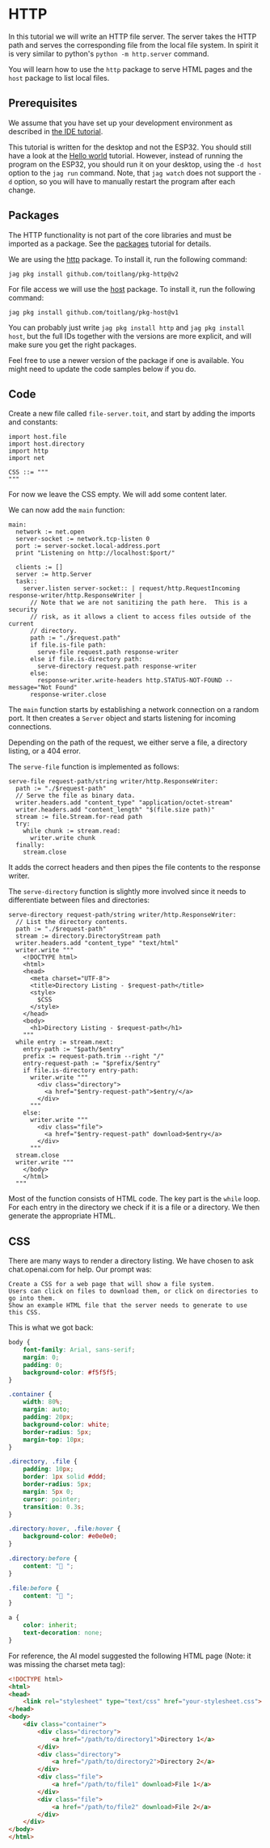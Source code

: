 # HTTP
In this tutorial we will write an HTTP file server. The server
takes the HTTP path and serves the corresponding file from the
local file system. In spirit it is very similar to
python's `python -m http.server` command.

You will learn how to use the `http` package to serve HTML pages and the
`host` package to list local files.

## Prerequisites
We assume that you have set up your development environment as described
in [the IDE tutorial](../../setup/ide).

This tutorial is written for the desktop and not the ESP32. You should
still have a look at the [Hello world](../../setup/firstprogram) tutorial.
However, instead of running the program on the ESP32, you should run it
on your desktop, using the `-d host` option to the `jag run` command. Note,
that `jag watch` does not support the `-d` option, so you will have to
manually restart the program after each change.

## Packages
The HTTP functionality is not part of the core libraries and must be
imported as a package. See the [packages](../../setup/packages)
tutorial for details.

We are using the [http](https://pkg.toit.io/package/github.com%2Ftoitlang%2Fpkg-http@v2)
package. To install it, run the following command:

``` shell
jag pkg install github.com/toitlang/pkg-http@v2
```

For file access we will use the
[host](https://pkg.toit.io/package/github.com%2Ftoitlang%2Fpkg-host@v1)
package. To install it, run the following command:

``` shell
jag pkg install github.com/toitlang/pkg-host@v1
```

<Note>

You can probably just write `jag pkg install http` and `jag pkg install host`,
but the full IDs together with the versions are more explicit, and will
make sure you get the right packages.

Feel free to use a newer version of the package if one is available. You
might need to update the code samples below if you do.

</Note>

## Code
Create a new file called `file-server.toit`, and start by adding the imports
and constants:

<!-- ANALYZE CODE -->
``` toit
import host.file
import host.directory
import http
import net

CSS ::= """
"""
```

For now we leave the CSS empty. We will add some content later.

We can now add the `main` function:

``` toit
main:
  network := net.open
  server-socket := network.tcp-listen 0
  port := server-socket.local-address.port
  print "Listening on http://localhost:$port/"

  clients := []
  server := http.Server
  task::
    server.listen server-socket:: | request/http.RequestIncoming response-writer/http.ResponseWriter |
      // Note that we are not sanitizing the path here.  This is a security
      // risk, as it allows a client to access files outside of the current
      // directory.
      path := "./$request.path"
      if file.is-file path:
        serve-file request.path response-writer
      else if file.is-directory path:
        serve-directory request.path response-writer
      else:
        response-writer.write-headers http.STATUS-NOT-FOUND --message="Not Found"
      response-writer.close
```

The `main` function starts by establishing a network connection on a random
port. It then creates a `Server` object and starts listening for incoming
connections.

Depending on the path of the request, we either serve a file, a directory
listing, or a 404 error.

The `serve-file` function is implemented as follows:

``` toit
serve-file request-path/string writer/http.ResponseWriter:
  path := "./$request-path"
  // Serve the file as binary data.
  writer.headers.add "content_type" "application/octet-stream"
  writer.headers.add "content_length" "$(file.size path)"
  stream := file.Stream.for-read path
  try:
    while chunk := stream.read:
      writer.write chunk
  finally:
    stream.close
```

It adds the correct headers and then pipes the file contents to the
response writer.

The `serve-directory` function is slightly more involved since it
needs to differentiate between files and directories:

``` toit
serve-directory request-path/string writer/http.ResponseWriter:
  // List the directory contents.
  path := "./$request-path"
  stream := directory.DirectoryStream path
  writer.headers.add "content_type" "text/html"
  writer.write """
    <!DOCTYPE html>
    <html>
    <head>
      <meta charset="UTF-8">
      <title>Directory Listing - $request-path</title>
      <style>
        $CSS
      </style>
    </head>
    <body>
      <h1>Directory Listing - $request-path</h1>
    """
  while entry := stream.next:
    entry-path := "$path/$entry"
    prefix := request-path.trim --right "/"
    entry-request-path := "$prefix/$entry"
    if file.is-directory entry-path:
      writer.write """
        <div class="directory">
          <a href="$entry-request-path">$entry/</a>
        </div>
      """
    else:
      writer.write """
        <div class="file">
          <a href="$entry-request-path" download>$entry</a>
        </div>
      """
  stream.close
  writer.write """
    </body>
    </html>
  """
```

Most of the function consists of HTML code. The key part is the
`while` loop. For each entry in the directory we check if it is a
file or a directory. We then generate the appropriate HTML.

## CSS
There are many ways to render a directory listing. We have chosen to
ask chat.openai.com for help. Our prompt was:

``` text
Create a CSS for a web page that will show a file system.
Users can click on files to download them, or click on directories to go into them.
Show an example HTML file that the server needs to generate to use this CSS.
```

This is what we got back:
``` CSS
body {
    font-family: Arial, sans-serif;
    margin: 0;
    padding: 0;
    background-color: #f5f5f5;
}

.container {
    width: 80%;
    margin: auto;
    padding: 20px;
    background-color: white;
    border-radius: 5px;
    margin-top: 10px;
}

.directory, .file {
    padding: 10px;
    border: 1px solid #ddd;
    border-radius: 5px;
    margin: 5px 0;
    cursor: pointer;
    transition: 0.3s;
}

.directory:hover, .file:hover {
    background-color: #e0e0e0;
}

.directory:before {
    content: "📁 ";
}

.file:before {
    content: "📄 ";
}

a {
    color: inherit;
    text-decoration: none;
}
```

For reference, the AI model suggested the following HTML page
(Note: it was missing the charset meta tag):

``` HTML
<!DOCTYPE html>
<html>
<head>
    <link rel="stylesheet" type="text/css" href="your-stylesheet.css">
</head>
<body>
    <div class="container">
        <div class="directory">
            <a href="/path/to/directory1">Directory 1</a>
        </div>
        <div class="directory">
            <a href="/path/to/directory2">Directory 2</a>
        </div>
        <div class="file">
            <a href="/path/to/file1" download>File 1</a>
        </div>
        <div class="file">
            <a href="/path/to/file2" download>File 2</a>
        </div>
    </div>
</body>
</html>
```
